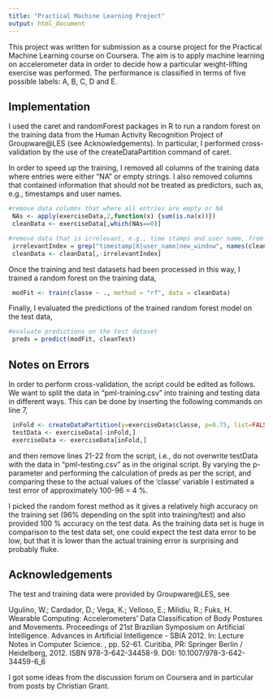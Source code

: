 ```yaml
---
title: "Practical Machine Learning Project"
output: html_document
---
```


This project was written for submission as a course project for the Practical Machine Learning course on Coursera.  The aim is to apply machine learning on accelerometer data in order to decide how a particular weight-lifting exercise was performed.  The performance is classified in terms of five possible labels: A, B, C, D and E.



## Implementation
I used the caret and randomForest packages in R to run a random forest on the training data from the Human Activity Recognition Project of Groupware@LES (see Acknowledgements).  In particular, I performed cross-validation by the use of the createDataPartition command of caret.

In order to speed up the training, I removed all columns of the training data where entries were either "NA" or empty strings.  I also removed columns that contained information that should not be treated as predictors, such as, e.g., timestamps and user names.
```r
#remove data columns that where all entries are empty or NA
 NAs <- apply(exerciseData,2,function(x) {sum(is.na(x))})
 cleanData <- exerciseData[,which(NAs==0)]

#remove data that is irrelevant, e.g., time stamps and user name, from training data
 irrelevantIndex = grep("timestamp|X|user_name|new_window", names(cleanData))
 cleanData <- cleanData[,-irrelevantIndex]
```


Once the training and test datasets had been processed in this way, I trained a random forest on the training data,
```r
 modFit <- train(classe ~ ., method = "rf", data = cleanData)
```


Finally, I evaluated the predictions of the trained random forest model on the test data,
```r
#evaluate predictions on the test dataset
 preds = predict(modFit, cleanTest)
```

## Notes on Errors
In order to perform cross-validation, the script could be edited as follows.  We want to split the data in "pml-training.csv" into training and testing data in different ways. This can be done by inserting the following commands on line 7,
```r
 inFold <- createDataPartition(y=exerciseData$classe, p=0.75, list=FALSE)
 testData <- exerciseData[-inFold,]
 exerciseData <- exerciseData[inFold,]
```
and then remove lines 21-22 from the script, i.e., do not overwrite testData with the data in "pml-testing.csv" as in the original script.  By varying the p-parameter and performing the calculation of preds as per the script, and comparing these to the actual values of the 'classe' variable I estimated a test error of approximately 100-96 = 4 %.

I picked the random forest method as it gives a relatively high accuracy on the training set (96% depending on the split into training/test) and also provided 100 % accuracy on the test data.  As the training data set is huge in comparison to the test data set, one could expect the test data error to be low, but that it is lower than the actual training error is surprising and probably fluke.



## Acknowledgements

The test and training data were provided by Groupware@LES, see

Ugulino, W.; Cardador, D.; Vega, K.; Velloso, E.; Milidiu, R.; Fuks, H. Wearable Computing: Accelerometers' Data Classification of Body Postures and Movements. Proceedings of 21st Brazilian Symposium on Artificial Intelligence. Advances in Artificial Intelligence - SBIA 2012. In: Lecture Notes in Computer Science. , pp. 52-61. Curitiba, PR: Springer Berlin / Heidelberg, 2012. ISBN 978-3-642-34458-9. DOI: 10.1007/978-3-642-34459-6_6


I got some ideas from the discussion forum on Coursera and in particular from posts by Christian Grant.
